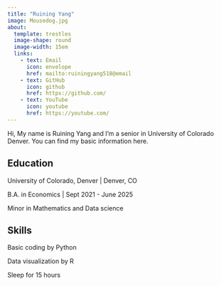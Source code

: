 ```yaml
---
title: "Ruining Yang"
image: Mousedog.jpg
about: 
  template: trestles
  image-shape: round
  image-width: 15em
  links:
    - text: Email
      icon: envelope
      href: mailto:ruiningyang518@email
    - text: GitHub
      icon: github
      href: https://github.com/
    - text: YouTube
      icon: youtube
      href: https://youtube.com/
---
```


::: {#hero-heading}
Hi, My name is Ruining Yang and I'm a senior in University of Colorado Denver. You can find my basic information here.

## Education

University of Colorado, Denver \| Denver, CO

B.A. in Economics \| Sept 2021 - June 2025

Minor in Mathematics and Data science

## Skills

Basic coding by Python

Data visualization by R

Sleep for 15 hours
:::
